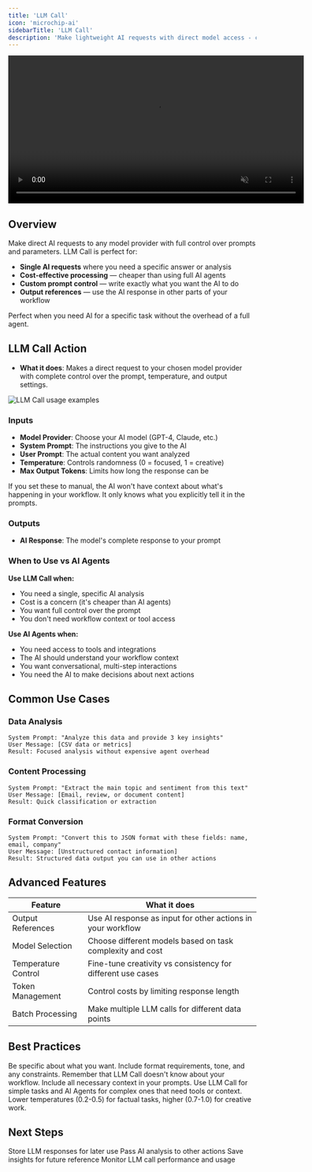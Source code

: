 ```yaml
---
title: 'LLM Call'
icon: 'microchip-ai'
sidebarTitle: 'LLM Call'
description: 'Make lightweight AI requests with direct model access - cheaper than AI agents but without built-in context'
---
```


<div style={{ display: 'flex', justifyContent: 'center', margin: '2rem 0' }}>
  <div className="video-card">
    <video
      src="https://lindy-docs-content.nyc3.digitaloceanspaces.com/Human%20in%20Loop.mp4"
      width="600"
      autoPlay
      muted
      loop
      playsInline
      style={{ display: 'block', width: '100%', borderRadius: '16px' }}
    />
  </div>
</div>

## Overview

Make direct AI requests to any model provider with full control over prompts and parameters. LLM Call is perfect for:

- **Single AI requests** where you need a specific answer or analysis
- **Cost-effective processing** — cheaper than using full AI agents
- **Custom prompt control** — write exactly what you want the AI to do
- **Output references** — use the AI response in other parts of your workflow

Perfect when you need AI for a specific task without the overhead of a full agent.

## LLM Call Action

- **What it does**: Makes a direct request to your chosen model provider with complete control over the prompt, temperature, and output settings.

<Frame>
  <img src="/lindy-brand-assets/llm-call.png" alt="LLM Call usage examples" />
</Frame>

### Inputs
- **Model Provider**: Choose your AI model (GPT-4, Claude, etc.)
- **System Prompt**: The instructions you give to the AI
- **User Prompt**: The actual content you want analyzed
- **Temperature**: Controls randomness (0 = focused, 1 = creative)
- **Max Output Tokens**: Limits how long the response can be

<Tip>
If you set these to manual, the AI won't have context about what's happening in your workflow. It only knows what you explicitly tell it in the prompts.
</Tip>

### Outputs
- **AI Response**: The model's complete response to your prompt

### When to Use vs AI Agents

**Use LLM Call when:**
- You need a single, specific AI analysis
- Cost is a concern (it's cheaper than AI agents)
- You want full control over the prompt
- You don't need workflow context or tool access

**Use AI Agents when:**
- You need access to tools and integrations
- The AI should understand your workflow context
- You want conversational, multi-step interactions
- You need the AI to make decisions about next actions

## Common Use Cases

### Data Analysis
```
System Prompt: "Analyze this data and provide 3 key insights"
User Message: [CSV data or metrics]
Result: Focused analysis without expensive agent overhead
```

### Content Processing
```
System Prompt: "Extract the main topic and sentiment from this text"
User Message: [Email, review, or document content]
Result: Quick classification or extraction
```

### Format Conversion
```
System Prompt: "Convert this to JSON format with these fields: name, email, company"
User Message: [Unstructured contact information]
Result: Structured data output you can use in other actions
```
## Advanced Features

| Feature | What it does |
|---------|--------------|
| Output References | Use AI response as input for other actions in your workflow |
| Model Selection | Choose different models based on task complexity and cost |
| Temperature Control | Fine-tune creativity vs consistency for different use cases |
| Token Management | Control costs by limiting response length |
| Batch Processing | Make multiple LLM calls for different data points |

## Best Practices

<AccordionGroup>
  <Accordion title="Write Clear System Prompts">
    Be specific about what you want. Include format requirements, tone, and any constraints.
  </Accordion>
  
  <Accordion title="Consider Context Trade-offs">
    Remember that LLM Call doesn't know about your workflow. Include all necessary context in your prompts.
  </Accordion>
  
  <Accordion title="Optimize for Cost">
    Use LLM Call for simple tasks and AI Agents for complex ones that need tools or context.
  </Accordion>
  
  <Accordion title="Test Different Temperatures">
    Lower temperatures (0.2-0.5) for factual tasks, higher (0.7-1.0) for creative work.
  </Accordion>
</AccordionGroup>

## Next Steps

<CardGroup cols={2}>
  <Card title="Set Variables" href="/skills/lindy-utilities/set-variables" icon="database">
    Store LLM responses for later use
  </Card>
  <Card title="Context" href="/skills/lindy-utilities/context" icon="database">
    Pass AI analysis to other actions
  </Card>
  <Card title="Memories" href="/skills/lindy-utilities/memories" icon="database">
    Save insights for future reference
  </Card>
  <Card title="Observability" href="/skills/lindy-utilities/observability" icon="magnifying-glass">
    Monitor LLM call performance and usage
  </Card>
</CardGroup>